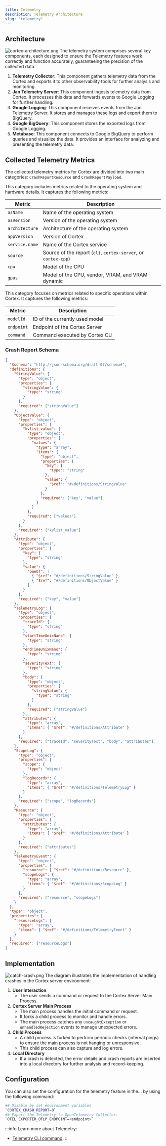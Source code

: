```yaml
---
title: Telemetry
description: Telemetry Architecture
slug: "telemetry"
---
```





## Architecture
![cortex-architecture.png](/img/docs/telemetry1.png)
The telemetry system comprises several key components, each designed to ensure the Telemetry features work correctly and function accurately, guaranteeing the precision of the collected data.
1. **Telemetry Collector**: This component gathers telemetry data from the Cortex and exports it to other observability tools for further analysis and monitoring.
2. **Jan Telemetry Server**: This component ingests telemetry data from Cortex. It processes this data and forwards events to Google Logging for further handling.
3. **Google Logging**: This component receives events from the Jan Telemetry Server. It stores and manages these logs and export them to BigQuery.
4. **Google BigQuery**: This component stores the exported logs from Google Logging. 
5. **Metabase**: This component connects to Google BigQuery to perform queries and visualize the data. It provides an interface for analyzing and presenting the telemetry data.

## Collected Telemetry Metrics
The collected telemetry metrics for Cortex are divided into two main categories: `CrashReportResource` and `CrashReportPayload`.

<Tabs>
  <TabItem value="1" label="`CrashReportResource`" default>
This category includes metrics related to the operating system and hardware details. It captures the following metrics:

| Metric             | Description                    |
|-----------------|--------------------------------|
| `osName`        | Name of the operating system   |
| `osVersion`     | Version of the operating system|
| `architecture`  | Architecture of the operating system |
| `appVersion`    | Version of Cortex              |
| `service.name`  | Name of the Cortex service     |
| `source`        | Source of the report (`cli`, `cortex-server`, or `cortex-cpp`) |
| `cpu`           | Model of the CPU               |
| `gpus`          | Model of the GPU, vendor, VRAM, and VRAM dynamic |
  </TabItem>
  <TabItem value="2" label="`CrashReportPayload`" default>
This category focuses on metrics related to specific operations within Cortex. It captures the following metrics:

| Metric         | Description                    |
|-------------|--------------------------------|
| `modelId`   | ID of the currently used model |
| `endpoint`  | Endpoint of the Cortex Server  |
| `command`   | Command executed by Cortex CLI |
  </TabItem>
</Tabs>

### Crash Report Schema
```json
{
  "$schema": "http://json-schema.org/draft-07/schema#",
  "definitions": {
    "StringValue": {
      "type": "object",
      "properties": {
        "stringValue": {
          "type": "string"
        }
      },
      "required": ["stringValue"]
    },
    "ObjectValue": {
      "type": "object",
      "properties": {
        "kvlist_value": {
          "type": "object",
          "properties": {
            "values": {
              "type": "array",
              "items": {
                "type": "object",
                "properties": {
                  "key": {
                    "type": "string"
                  },
                  "value": {
                    "$ref": "#/definitions/StringValue"
                  }
                },
                "required": ["key", "value"]
              }
            }
          },
          "required": ["values"]
        }
      },
      "required": ["kvlist_value"]
    },
    "Attribute": {
      "type": "object",
      "properties": {
        "key": {
          "type": "string"
        },
        "value": {
          "oneOf": [
            { "$ref": "#/definitions/StringValue" },
            { "$ref": "#/definitions/ObjectValue" }
          ]
        }
      },
      "required": ["key", "value"]
    },
    "TelemetryLog": {
      "type": "object",
      "properties": {
        "traceId": {
          "type": "string"
        },
        "startTimeUnixNano": {
          "type": "string"
        },
        "endTimeUnixNano": {
          "type": "string"
        },
        "severityText": {
          "type": "string"
        },
        "body": {
          "type": "object",
          "properties": {
            "stringValue": {
              "type": "string"
            }
          },
          "required": ["stringValue"]
        },
        "attributes": {
          "type": "array",
          "items": { "$ref": "#/definitions/Attribute" }
        }
      },
      "required": ["traceId", "severityText", "body", "attributes"]
    },
    "ScopeLog": {
      "type": "object",
      "properties": {
        "scope": {
          "type": "object"
        },
        "logRecords": {
          "type": "array",
          "items": { "$ref": "#/definitions/TelemetryLog" }
        }
      },
      "required": ["scope", "logRecords"]
    },
    "Resource": {
      "type": "object",
      "properties": {
        "attributes": {
          "type": "array",
          "items": { "$ref": "#/definitions/Attribute" }
        }
      },
      "required": ["attributes"]
    },
    "TelemetryEvent": {
      "type": "object",
      "properties": {
        "resource": { "$ref": "#/definitions/Resource" },
        "scopeLogs": {
          "type": "array",
          "items": { "$ref": "#/definitions/ScopeLog" }
        }
      },
      "required": ["resource", "scopeLogs"]
    }
  },
  "type": "object",
  "properties": {
    "resourceLogs": {
      "type": "array",
      "items": { "$ref": "#/definitions/TelemetryEvent" }
    }
  },
  "required": ["resourceLogs"]
}
```
## Implementation
![catch-crash.png](/img/docs/telemetry2.png)
The diagram illustrates the implementation of handling crashes in the Cortex server environment:

1. **User Interaction**
    - The user sends a command or request to the Cortex Server Main Process.
2. **Cortex Server Main Process**
    - The main process handles the initial command or request.
    - It forks a child process to monitor and handle errors.
    - The main process catches any `uncaughtException` or `unhandledRejection` events to manage unexpected errors.
3. **Child Process**
    - A child process is forked to perform periodic checks (interval pings) to ensure the main process is not hanging or unresponsive.
    - This child process can also capture and log errors.
4. **Local Directory**
    - If a crash is detected, the error details and crash reports are inserted into a local directory for further analysis and record-keeping.

                    
## Configuration
You can also set the configuration for the telemetry feature in the... by using the following command:
```bash
## Disable by set environment variables
`CORTEX_CRASH_REPORT=0`
## Export the Telemetry to OpenTelemetry Collector:
`OTEL_EXPORTER_OTLP_ENDPOINT=<endpoint>`
```
:::info
Learn more about Telemetry:
- [Telemetry CLI command](/docs/cli/telemetry).
:::